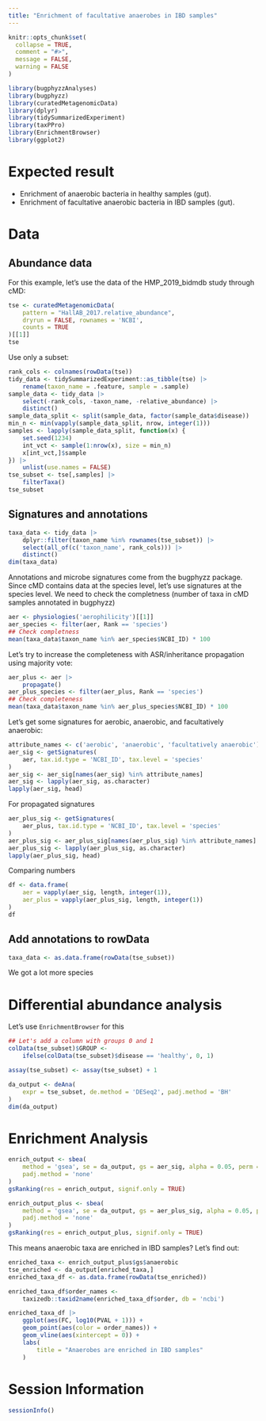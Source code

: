 ```yaml
---
title: "Enrichment of facultative anaerobes in IBD samples"
---
```


```r
knitr::opts_chunk$set(
  collapse = TRUE,
  comment = "#>",
  message = FALSE,
  warning = FALSE
)
```

```r
library(bugphyzzAnalyses)
library(bugphyzz)
library(curatedMetagenomicData)
library(dplyr)
library(tidySummarizedExperiment)
library(taxPPro)
library(EnrichmentBrowser)
library(ggplot2)
```

# Expected result

+ Enrichment of anaerobic bacteria in healthy samples (gut).
+ Enrichment of facultative anaerobic bacteria in IBD samples (gut).

# Data

## Abundance data

For this example, let's use the data of the HMP_2019_bidmdb study through cMD:

```r
tse <- curatedMetagenomicData(
    pattern = "HallAB_2017.relative_abundance", 
    dryrun = FALSE, rownames = 'NCBI',
    counts = TRUE
)[[1]]
tse 
```

Use only a subset:

```r
rank_cols <- colnames(rowData(tse))
tidy_data <- tidySummarizedExperiment::as_tibble(tse) |> 
    rename(taxon_name = .feature, sample = .sample) 
sample_data <- tidy_data |> 
    select(-rank_cols, -taxon_name, -relative_abundance) |> 
    distinct()
sample_data_split <- split(sample_data, factor(sample_data$disease))
min_n <- min(vapply(sample_data_split, nrow, integer(1)))
samples <- lapply(sample_data_split, function(x) {
    set.seed(1234)
    int_vct <- sample(1:nrow(x), size = min_n)
    x[int_vct,]$sample
}) |> 
    unlist(use.names = FALSE)
tse_subset <- tse[,samples] |> 
    filterTaxa()
tse_subset
```

## Signatures and annotations

```r
taxa_data <- tidy_data |> 
    dplyr::filter(taxon_name %in% rownames(tse_subset)) |> 
    select(all_of(c('taxon_name', rank_cols))) |> 
    distinct()
dim(taxa_data)
```

Annotations and microbe signatures come from the bugphyzz package. Since
cMD contains data at the species level, let's use signatures at the species
level. We need to check the completness (number of taxa in cMD samples
annotated in bugphyzz)

```r
aer <- physiologies('aerophilicity')[[1]]
aer_species <- filter(aer, Rank == 'species')
## Check completness
mean(taxa_data$taxon_name %in% aer_species$NCBI_ID) * 100
```

Let's try to increase the completeness with ASR/inheritance propagation using
majority vote:

```r
aer_plus <- aer |> 
    propagate()
aer_plus_species <- filter(aer_plus, Rank == 'species')
## Check completeness
mean(taxa_data$taxon_name %in% aer_plus_species$NCBI_ID) * 100
```

Let's get some signatures for aerobic, anaerobic, and facultatively anaerobic:

```r
attribute_names <- c('aerobic', 'anaerobic', 'facultatively anaerobic')
aer_sig <- getSignatures(
    aer, tax.id.type = 'NCBI_ID', tax.level = 'species'
)
aer_sig <- aer_sig[names(aer_sig) %in% attribute_names]
aer_sig <- lapply(aer_sig, as.character)
lapply(aer_sig, head)
```

For propagated signatures

```r
aer_plus_sig <- getSignatures(
    aer_plus, tax.id.type = 'NCBI_ID', tax.level = 'species'
)
aer_plus_sig <- aer_plus_sig[names(aer_plus_sig) %in% attribute_names]
aer_plus_sig <- lapply(aer_plus_sig, as.character)
lapply(aer_plus_sig, head)
```

Comparing numbers

```r
df <- data.frame(
    aer = vapply(aer_sig, length, integer(1)),
    aer_plus = vapply(aer_plus_sig, length, integer(1))
)
df
```

## Add annotations to rowData

```r
taxa_data <- as.data.frame(rowData(tse_subset))
```


We got a lot more species

# Differential abundance analysis

Let's use `EnrichmentBrowser` for this

```r
## Let's add a column with groups 0 and 1
colData(tse_subset)$GROUP <- 
    ifelse(colData(tse_subset)$disease == 'healthy', 0, 1)

assay(tse_subset) <- assay(tse_subset) + 1 

da_output <- deAna(
    expr = tse_subset, de.method = 'DESeq2', padj.method = 'BH' 
)
dim(da_output)
```


# Enrichment Analysis

```r
enrich_output <- sbea(
    method = 'gsea', se = da_output, gs = aer_sig, alpha = 0.05, perm = 0,
    padj.method = 'none'
)
gsRanking(res = enrich_output, signif.only = TRUE)
```

```r
enrich_output_plus <- sbea(
    method = 'gsea', se = da_output, gs = aer_plus_sig, alpha = 0.05, perm = 0,
    padj.method = 'none'
)
gsRanking(res = enrich_output_plus, signif.only = TRUE)
```

This means anaerobic taxa are enriched in IBD samples? Let's find out:

```r
enriched_taxa <- enrich_output_plus$gs$anaerobic
tse_enriched <- da_output[enriched_taxa,]
enriched_taxa_df <- as.data.frame(rowData(tse_enriched))
```


```r
enriched_taxa_df$order_names <-
    taxizedb::taxid2name(enriched_taxa_df$order, db = 'ncbi')

enriched_taxa_df |> 
    ggplot(aes(FC, log10(PVAL + 1))) +
    geom_point(aes(color = order_names)) +
    geom_vline(aes(xintercept = 0)) +
    labs(
        title = "Anaerobes are enriched in IBD samples"
    )
```

# Session Information

```r
sessionInfo()
```
